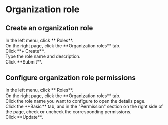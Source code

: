 # Organization role <Icon name="xpack-lg" />

## Create an organization role
<Steps>
<div>
<Nav name="system-settings" />
</div>

<div>
In the left menu, click **<Icon name="Role" /> Roles**.
</div>

<div>
On the right page, click the **Organization roles** tab.
</div>

<div>
Click **+ Create**.
</div>

<div>
Type the role name and description.
</div>

<div>
Click **Submit**.
</div>
</Steps>


## Configure organization role permissions
<Steps>
<div>
<Nav name="system-settings" />
</div>

<div>
In the left menu, click **<Icon name="Role" /> Roles**.
</div>

<div>
On the right page, click the **Organization roles** tab.
</div>

<div>
Click the role name you want to configure to open the details page.
</div>

<div>
Click the **Basic** tab, and in the "Permission" section on the right side of the page, check or uncheck the corresponding permissions.
</div>

<div>
Click **Update**.
</div>
</Steps>